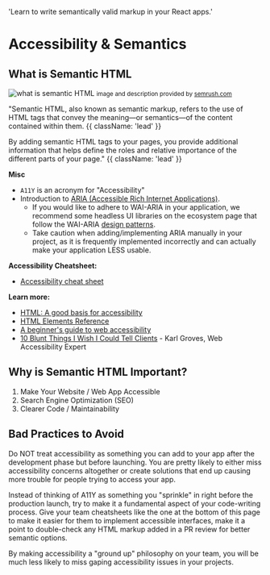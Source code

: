  'Learn to write semantically valid markup in your React apps.'

# Accessibility & Semantics

## What is Semantic HTML

<img
  className="w-full lg:max-w-[600px] mb-0 rounded border border-zinc-900/10 dark:border-white/10"
  src="https://static.semrush.com/blog/uploads/media/cc/85/cc85d452a743e27f68d426df35e4da7d/EN-Semantic-Search-Non-Semantic.webp"
  alt="what is semantic HTML"
/>
<small>image and description provided by [semrush.com](https://www.semrush.com/blog/semantic-html5-guide/)</small>

"Semantic HTML, also known as semantic markup, refers to the use of HTML tags that convey the meaning—or semantics—of the content contained within them. {{ className: 'lead' }}

By adding semantic HTML tags to your pages, you provide additional information that helps define the roles and relative importance of the different parts of your page." {{ className: 'lead' }}

**Misc**
- `A11Y` is an acronym for "Accessibility"
- Introduction to [ARIA (Accessible Rich Internet Applications)](https://web.dev/learn/accessibility/aria-html/#introduction-to-aria).
  - If you would like to adhere to WAI-ARIA in your application, we recommend some headless UI libraries on the ecosystem page that follow the WAI-ARIA [design patterns](https://www.w3.org/WAI/ARIA/apg/patterns/). 
  - Take caution when adding/implementing ARIA manually in your project, as it is frequently implemented incorrectly and can actually make your application LESS usable.

**Accessibility Cheatsheet:**
- [Accessibility cheat sheet](https://learntheweb.courses/topics/accessibility-cheat-sheet/)

**Learn more:**
- [HTML: A good basis for accessibility](https://developer.mozilla.org/en-US/docs/Learn/Accessibility/HTML)
- [HTML Elements Reference](https://developer.mozilla.org/en-US/docs/Web/HTML/Element)
- [A beginner's guide to web accessibility](https://bootcamp.uxdesign.cc/beginners-guide-to-web-accessibility-514644750b0f)
- [10 Blunt Things I Wish I Could Tell Clients](https://karlgroves.com/ten-blunt-things-i-wish-i-could-tell-clients/) - Karl Groves, Web Accessibility Expert


## Why is Semantic HTML Important?

1. Make Your Website / Web App Accessible
2. Search Engine Optimization (SEO)
3. Clearer Code / Maintainability

## Bad Practices to Avoid

Do NOT treat accessibility as something you can add to your app after the development phase but before launching. You are pretty likely to either miss accessibility concerns altogether or create solutions that end up causing more trouble for people trying to access your app.

Instead of thinking of A11Y as something you "sprinkle" in right before the production launch, try to make it a fundamental aspect of your code-writing process. Give your team cheatsheets like the one at the bottom of this page to make it easier for them to implement accessible interfaces, make it a point to double-check any HTML markup added in a PR review for better semantic options.

By making accessibility a "ground up" philosophy on your team, you will be much less likely to miss gaping accessibility issues in your projects.
